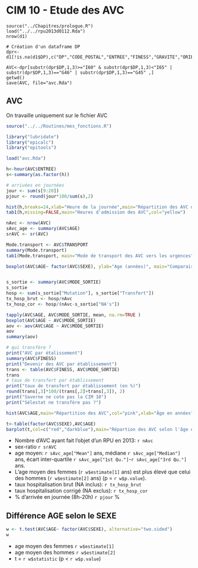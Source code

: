 CIM 10 - Etude des AVC
========================================================

```{}
source("../Chapitres/prologue.R")
load("../../rpu2013d0112.Rda")
nrow(d1)

# Création d'un dataframe DP
dpr<-d1[!is.na(d1$DP),c("DP","CODE_POSTAL","ENTREE","FINESS","GRAVITE","ORIENTATION","MODE_SORTIE","AGE","SEXE","TRANSPORT","DESTINATION")]

AVC<-dpr[substr(dpr$DP,1,3)>="I60" & substr(dpr$DP,1,3)<"I65" | substr(dpr$DP,1,3)=="G46" | substr(dpr$DP,1,3)=="G45" ,]
getwd()
save(AVC, file="avc.Rda")
```

AVC
---

On travaille uniquement sur le fichier AVC

```r

source("../../Routines/mes_fonctions.R")

library("lubridate")
library("epicalc")
library("epitools")

load("avc.Rda")

h<-hour(AVC$ENTREE)
s<-summary(as.factor(h))

# arrivées en journées
jour <- sum(s[9:20])
pjour <- round(jour*100/sum(s),2)

hist(h,breaks=24,xlab="Heure de la journée",main="Répartition des AVC dans la journée")
tab1(h,missing=FALSE,main="Heures d'admission des AVC",col="yellow")

nAvc <- nrow(AVC)
sAvc_age <- summary(AVC$AGE)
srAVC <- sr(AVC)

Mode.transport <- AVC$TRANSPORT
summary(Mode.transport)
tab1(Mode.transport, main="Mode de transport des AVC vers les urgences", ylab="Fréquence")

boxplot(AVC$AGE~ factor(AVC$SEXE), ylab="Age (années)", main="Comparaison des âges entre les Femmes (F) et les Hommes (H)", col="yellow")


s_sortie <- summary(AVC$MODE_SORTIE)
s_sortie
hosp <- sum(s_sortie["Mutation"], s_sortie["Transfert"])
tx_hosp_brut <- hosp/nAvc
tx_hosp_cor <- hosp/(nAvc-s_sortie["NA's"])

tapply(AVC$AGE, AVC$MODE_SORTIE, mean, na.rm=TRUE )
boxplot(AVC$AGE ~ AVC$MODE_SORTIE)
aov <- aov(AVC$AGE ~ AVC$MODE_SORTIE)
aov
summary(aov)

# qui transfère ?
print("AVC par étalissement")
summary(AVC$FINESS)
print("Devenir des AVC par établissement")
trans <- table(AVC$FINESS, AVC$MODE_SORTIE)
trans
# taux de transfert par établissement
print("taux de transfert par établissement (en %)")
round(trans[,3]*100/(trans[,2]+trans[,3]), 2)
print("Saverne ne cote pas la CIM 10")
print("Sélestat ne transfère pas ?")

hist(AVC$AGE,main="Répartition des AVC",col="pink",xlab="Âge en années")

t<-table(factor(AVC$SEXE),AVC$AGE)
barplot(t,col=c("red","darkblue"),main="Répartion des AVC selon l'âge et le sexe",legend=TRUE, xlab="Âge (années)", ylab="Fréquence")
```

- Nombre d'AVC ayant fait l'objet d'un RPU en 2013: `r nAvc`
- sex-ratio `r srAVC`
- age moyen: `r sAvc_age["Mean"]` ans, médiane `r sAvc_age["Median"]` ans, écart inter-quartile `r sAvc_age["1st Qu."]`-`r sAvc_age["3rd Qu."]` ans.
- L'age moyen des femmes (`r w$estimate[1]` ans) est plus élevé que celui des hommes (`r w$estimate[2]` ans) (p = `r w$p.value`).
- taux hospitalisation brut (NA inclus): `r tx_hosp_brut`
- taux hospitalisation corrigé (NA exclus): `r tx_hosp_cor`
- % d'arrivée en journée (8h-20h) `r pjour` %

Différence AGE selon le SEXE
----------------------------

```r
w <- t.test(AVC$AGE~ factor(AVC$SEXE), alternative="two.sided")
w
```
- age moyen des femmes `r w$estimate[1]`
- age moyen des hommes `r w$estimate[2]`
- t = `r w$statistic` (p < `r w$p.value`)

